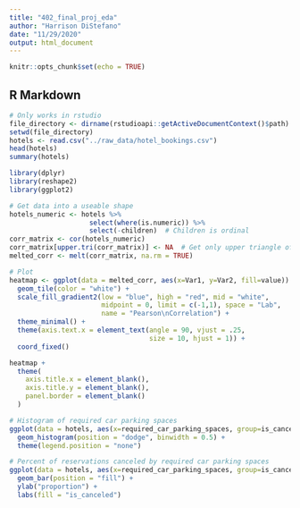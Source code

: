 ---
title: "402_final_proj_eda"
author: "Harrison DiStefano"
date: "11/29/2020"
output: html_document
---

```{r setup, include=FALSE}
knitr::opts_chunk$set(echo = TRUE)
```

## R Markdown
```{r load data}
# Only works in rstudio
file_directory <- dirname(rstudioapi::getActiveDocumentContext()$path)
setwd(file_directory)
hotels <- read.csv("../raw_data/hotel_bookings.csv")
head(hotels)
summary(hotels)
```

```{r correlation plot}
library(dplyr)
library(reshape2)
library(ggplot2)

# Get data into a useable shape
hotels_numeric <- hotels %>% 
                    select(where(is.numeric)) %>%
                    select(-children)  # Children is ordinal
corr_matrix <- cor(hotels_numeric)
corr_matrix[upper.tri(corr_matrix)] <- NA  # Get only upper triangle of heatmap
melted_corr <- melt(corr_matrix, na.rm = TRUE)

# Plot
heatmap <- ggplot(data = melted_corr, aes(x=Var1, y=Var2, fill=value)) +
  geom_tile(color = "white") +
  scale_fill_gradient2(low = "blue", high = "red", mid = "white",
                       midpoint = 0, limit = c(-1,1), space = "Lab",
                       name = "Pearson\nCorrelation") +
  theme_minimal() +
  theme(axis.text.x = element_text(angle = 90, vjust = .25,
                                   size = 10, hjust = 1)) + 
  coord_fixed()

heatmap +
  theme(
    axis.title.x = element_blank(),
    axis.title.y = element_blank(),
    panel.border = element_blank()
  )
```

```{r required car spaces histogram}
# Histogram of required car parking spaces
ggplot(data = hotels, aes(x=required_car_parking_spaces, group=is_canceled, fill=is_canceled)) +
  geom_histogram(position = "dodge", binwidth = 0.5) +
  theme(legend.position = "none")
```

```{r required car spaces proportion}
# Percent of reservations canceled by required car parking spaces
ggplot(data = hotels, aes(x=required_car_parking_spaces, group=is_canceled, fill=factor(is_canceled))) +
  geom_bar(position = "fill") +
  ylab("proportion") +
  labs(fill = "is_canceled")
```



